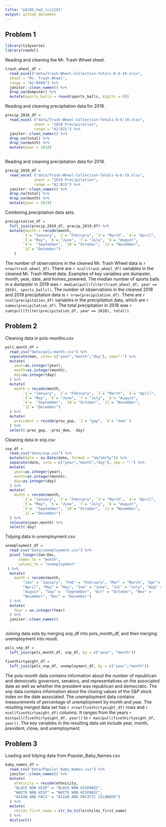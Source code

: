 ```yaml
---
title: "p8105_hw2_lcc2181"
output: github_document
---
```


## Problem 1

```r
library(tidyverse)
library(readxl)
```

Reading and cleaning the Mr. Trash Wheel sheet.

```r
trash_wheel_df = 
  read_excel("data/Trash-Wheel-Collection-Totals-8-6-19.xlsx", 
  sheet = "Mr. Trash Wheel", 
  range = "A2:N408") %>%
  janitor::clean_names() %>% 
  drop_na(dumpster) %>% 
  mutate(sports_balls = round(sports_balls, digits = 0))
```

Reading and cleaning precipitation data for 2018.

```r
precip_2018_df = 
  read_excel ("data/Trash-Wheel-Collection-Totals-8-6-19.xlsx",
             sheet = "2018 Precipitation",
             range = "A2:B15") %>% 
  janitor::clean_names() %>% 
  drop_na(total) %>% 
  drop_na(month) %>% 
  mutate(year = 2018)
                 
```

Reading and cleaning precipitation data for 2019.

```r
precip_2019_df = 
  read_excel ("data/Trash-Wheel-Collection-Totals-8-6-19.xlsx",
             sheet = "2019 Precipitation",
             range = "A2:B15") %>% 
  janitor::clean_names() %>% 
  drop_na(total) %>% 
  drop_na(month) %>% 
  mutate(year = 2019)
```

Combining precipitation data sets.

```r
precipitation_df = 
  full_join(precip_2018_df, precip_2019_df) %>%
  mutate(month = recode(month, 
        `1`= "January", `2`= "February", `3`= "March", `4`= "April",
        `5`= "May", `6`= "June", `7`= "July", `8`= "August", 
        `9`=  "September", `10`= "October", `11`= "November", 
        `12`= "December")
    )
```

The number of observations in the cleaned Mr. Trash Wheel data is `r nrow(trash_wheel_df)`. There are `r ncol(trash_wheel_df)` variables in the cleaned Mr. Trash Wheel data. Examples of key variables are dumpster, month, year, date, and homes_powered. The median number of sports balls in a dumpster in 2019 was `r median(pull(filter(trash_wheel_df, year == 2019), sports_balls))`. The number of observations in the cleaned 2018 and 2019 precipitation data is `r nrow(precipitation_df)`. There are `r ncol(precipitation_df)` variables in the precipitation data, which are `r names(precipitation_df)`. The total precipitation in 2018 was `r sum(pull(filter(precipitation_df, year == 2018), total))`.

## Problem 2

Cleaning data in pols-months.csv

```r
pols_month_df =
  read_csv("data/pols-month.csv") %>% 
  separate(mon, into= c("year","month","day"), sep="-") %>% 
  mutate(
    year=as.integer(year),
    month=as.integer(month),
    day=as.integer(day)
  ) %>% 
  mutate(
    month = recode(month, 
        `1`= "January", `2`= "February", `3`= "March", `4`= "April",
        `5`= "May", `6`= "June", `7`= "July", `8`= "August", 
        `9`=  "September", `10`= "October", `11`= "November", 
        `12`= "December")
  ) %>% 
  mutate(
    president = recode(prez_gop, `1`= "gop", `0`= "dem" )
  ) %>% 
  select(-prez_gop, -prez_dem, -day)
```

Cleaning data in snp.csv

```r
snp_df =
  read_csv("data/snp.csv") %>% 
  mutate(date = as.Date(date, format = "%m/%d/%y")) %>% 
  separate(date, into = c("year","month","day"), sep = "-") %>% 
  mutate(
    year=as.integer(year),
    month=as.integer(month),
    day=as.integer(day)
  ) %>% 
  mutate(
    month = recode(month, 
        `1`= "January", `2`= "February", `3`= "March", `4`= "April",
        `5`= "May", `6`= "June", `7`= "July", `8`= "August", 
        `9`=  "September", `10`= "October", `11`= "November", 
        `12`= "December")
  ) %>% 
  relocate(year,month) %>% 
  select(-day)
```

Tidying data in unemployment.csv

```r
unemployment_df =
  read_csv("data/unemployment.csv") %>% 
  pivot_longer(Jan:Dec,
      names_to = "month",
      values_to = "unemployment"
 ) %>% 
  mutate(
    month = recode(month, 
        "Jan" = "January", "Feb" = "February", "Mar" = "March", "Apr"=    
        "April", "May" = "May", "Jun" = "June", "Jul" = "July", "Aug" =  
        "August", "Sep" =  "September", "Oct" = "October", "Nov" = 
        "November", "Dec" = "December")
  ) %>% 
  mutate(
    Year = as.integer(Year)
  ) %>% 
  janitor::clean_names()
  
```

Joining data sets by merging snp_df into pols_month_df, and then merging unemployment into result.

```r
pols_snp_df = 
  left_join(pols_month_df, snp_df, by = c("year", "month"))

fivethirtyeight_df =
  left_join(pols_snp_df, unemployment_df, by = c("year","month"))

```

The pols-month data contains information about the number of republican and democratic governors, senators, and representatives on the associated date as well as whether the president was republican and democratic. The snp data contains information about the closing values of the S&P stock index on the date associated. The unemployment data contains measurements of percentage of unemployment by month and year. The resulting merged data set has `r nrow(fivethirtyeight_df)` rows and `r ncol(fivethirtyeight_df)` columns. It ranges from the years `r min(pull(fivethirtyeight_df, year))` to `r max(pull(fivethirtyeight_df, year))`. The key variables in the resulting data set include year, month, president, close, and unemployment.

## Problem 3

Loading and tidying data from Popular_Baby_Names.csv

```r
baby_names_df =
  read_csv("data/Popular_Baby_Names.csv") %>% 
  janitor::clean_names() %>% 
  mutate(
    ethnicity = recode(ethnicity, 
    "BLACK NON HISP" = "BLACK NON HISPANIC", 
    "WHITE NON HISP" = "WHITE NON HISPANIC", 
    "ASIAN AND PACI" = "ASIAN AND PACIFIC ISLANDER")
  ) %>% 
  mutate(
    childs_first_name = str_to_title(childs_first_name)
  ) %>% 
  distinct()
```

